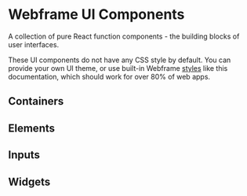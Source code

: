 

# Webframe UI Components

A collection of pure React function components - the building blocks of user interfaces.

These UI components do not have any CSS style by default. You can provide your own UI theme, or use built-in Webframe [styles](/docs/ui/styles) like this documentation, which should work for over 80% of web apps.

## Containers

<Row className='full-width gap wrap'>
  <AssetLink component={View} />
  <AssetLink component={Row} />
  <AssetLink component={Scroll} />
  <AssetLink component={VirtualList} />
  <AssetLink component={Text} />
</Row>

## Elements

<Row className='full-width gap wrap'>
  <AssetLink component={Button} />
  <AssetLink component={Icon} />
  <AssetLink pending component={Link} />
  <AssetLink pending component={Image} />
  <AssetLink pending component={Video} />
  <AssetLink pending component={Audio} />
  <AssetLink pending component={Avatar} />
  <AssetLink pending component={Iframe} />
  <AssetLink pending component={Divider} />
  <AssetLink pending component={Spacer} />
</Row>


## Inputs

<Row className='full-width gap wrap'>
  <AssetLink pending component={Input} />
  <AssetLink pending component={Select} />
  <AssetLink pending component={Datepicker} />
  <AssetLink pending component={Upload} />
  <AssetLink pending component={Checkbox} />
  <AssetLink pending component={Radio} />
  <AssetLink pending component={Switch} />
  <AssetLink pending component={Slider} />
</Row>

## Widgets

<Row className='full-width gap wrap'>
  <AssetLink pending component={Accordion} />
  <AssetLink component={Expand} />
  <AssetLink pending component={Badge} />
  <AssetLink pending component={Carousel} />
  <AssetLink pending component={Loader} />
  <AssetLink pending component={Table} />
  <AssetLink pending component={Tabs} />
  <AssetLink component={Tooltip} />
</Row>

